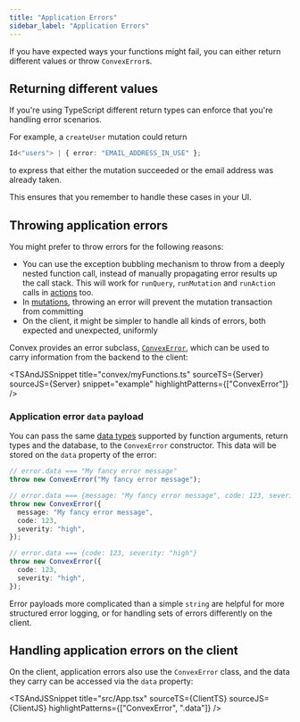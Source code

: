 ```yaml
---
title: "Application Errors"
sidebar_label: "Application Errors"
---
```



If you have expected ways your functions might fail, you can either return
different values or throw `ConvexError`s.

## Returning different values

If you're using TypeScript different return types can enforce that you're
handling error scenarios.

For example, a `createUser` mutation could return

```ts
Id<"users"> | { error: "EMAIL_ADDRESS_IN_USE" };
```

to express that either the mutation succeeded or the email address was already
taken.

This ensures that you remember to handle these cases in your UI.

## Throwing application errors

You might prefer to throw errors for the following reasons:

- You can use the exception bubbling mechanism to throw from a deeply nested
  function call, instead of manually propagating error results up the call
  stack. This will work for `runQuery`, `runMutation` and `runAction` calls in
  [actions](/docs/functions/actions.mdx) too.
- In [mutations](/docs/functions/mutation-functions.mdx), throwing an error will
  prevent the mutation transaction from committing
- On the client, it might be simpler to handle all kinds of errors, both
  expected and unexpected, uniformly

Convex provides an error subclass,
[`ConvexError`](/api/classes/values.ConvexError), which can be used to carry
information from the backend to the client:

<TSAndJSSnippet
  title="convex/myFunctions.ts"
  sourceTS={Server}
  sourceJS={Server}
  snippet="example"
  highlightPatterns={["ConvexError"]}
/>

### Application error `data` payload

You can pass the same [data types](/docs/database/types.md) supported by
function arguments, return types and the database, to the `ConvexError`
constructor. This data will be stored on the `data` property of the error:

```ts
// error.data === "My fancy error message"
throw new ConvexError("My fancy error message");

// error.data === {message: "My fancy error message", code: 123, severity: "high"}
throw new ConvexError({
  message: "My fancy error message",
  code: 123,
  severity: "high",
});

// error.data === {code: 123, severity: "high"}
throw new ConvexError({
  code: 123,
  severity: "high",
});
```

Error payloads more complicated than a simple `string` are helpful for more
structured error logging, or for handling sets of errors differently on the
client.

## Handling application errors on the client

On the client, application errors also use the `ConvexError` class, and the data
they carry can be accessed via the `data` property:

<TSAndJSSnippet
  title="src/App.tsx"
  sourceTS={ClientTS}
  sourceJS={ClientJS}
  highlightPatterns={["ConvexError", ".data"]}
/>
